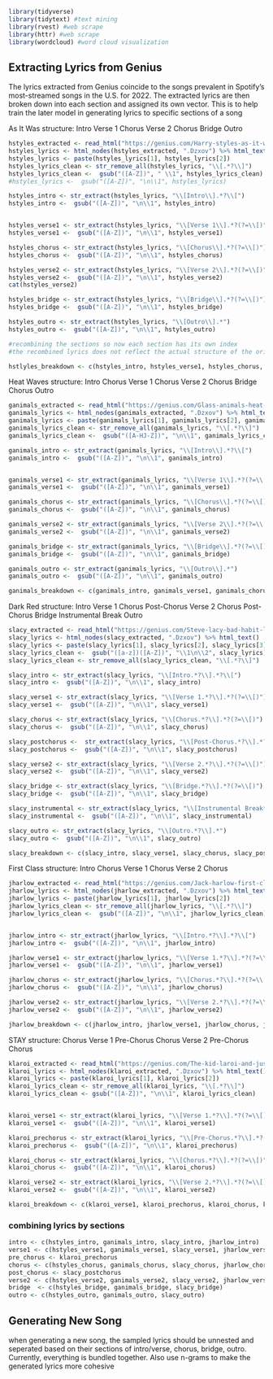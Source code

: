 ```r
library(tidyverse)
library(tidytext) #text mining
library(rvest) #web scrape
library(httr) #web scrape
library(wordcloud) #word cloud visualization


```

## Extracting Lyrics from Genius
The lyrics extracted from Genius coincide to the songs prevalent in Spotify's
most-streamed songs in the U.S. for 2022.
The extracted lyrics are then broken down into each section and assigned its own vector. This is to help train the later model in generating lyrics to specific sections of  a song


As It Was structure:
Intro
Verse 1
Chorus
Verse 2
Chorus
Bridge 
Outro
```r
hstyles_extracted <- read_html("https://genius.com/Harry-styles-as-it-was-lyrics")
hstyles_lyrics <- html_nodes(hstyles_extracted, ".Dzxov") %>% html_text() 
hstyles_lyrics <- paste(hstyles_lyrics[1], hstyles_lyrics[2])
hstyles_lyrics_clean <- str_remove_all(hstyles_lyrics, "\\[.*?\\]")
hstyles_lyrics_clean <-  gsub("([A-Z])", " \\1", hstyles_lyrics_clean)
#hstyles_lyrics <-  gsub("([A-Z])", "\n\\1", hstyles_lyrics)

hstyles_intro <- str_extract(hstyles_lyrics, "\\[Intro\\].*?\\[")
hstyles_intro <-  gsub("([A-Z])", "\n\\1", hstyles_intro)


hstyles_verse1 <- str_extract(hstyles_lyrics, "\\[Verse 1\\].*?(?=\\[)")
hstyles_verse1 <-  gsub("([A-Z])", "\n\\1", hstyles_verse1)

hstyles_chorus <- str_extract(hstyles_lyrics, "\\[Chorus\\].*?(?=\\[)")
hstyles_chorus <-  gsub("([A-Z])", "\n\\1", hstyles_chorus)

hstyles_verse2 <- str_extract(hstyles_lyrics, "\\[Verse 2\\].*?(?=\\[)")
hstyles_verse2 <-  gsub("([A-Z])", "\n\\1", hstyles_verse2)
cat(hstyles_verse2)

hstyles_bridge <- str_extract(hstyles_lyrics, "\\[Bridge\\].*?(?=\\[)")
hstyles_bridge <-  gsub("([A-Z])", "\n\\1", hstyles_bridge)

hstyles_outro <- str_extract(hstyles_lyrics, "\\[Outro\\].*")
hstyles_outro <-  gsub("([A-Z])", "\n\\1", hstyles_outro)
```

```r
#recombining the sections so now each section has its own index
#the recombined lyrics does not reflect the actual structure of the original as each section is only shown once. (chorus is not repeated)

hstlyles_breakdown <- c(hstyles_intro, hstyles_verse1, hstyles_chorus, hstyles_verse2, hstyles_bridge, hstyles_outro)
```


Heat Waves structure:
Intro
Chorus
Verse 1
Chorus
Verse 2
Chorus
Bridge
Chorus
Outro
```r
ganimals_extracted <- read_html("https://genius.com/Glass-animals-heat-waves-lyrics")
ganimals_lyrics <- html_nodes(ganimals_extracted, ".Dzxov") %>% html_text() 
ganimals_lyrics <- paste(ganimals_lyrics[1], ganimals_lyrics[2], ganimals_lyrics[3])
ganimals_lyrics_clean <- str_remove_all(ganimals_lyrics, "\\[.*?\\]")
ganimals_lyrics_clean <-  gsub("([A-HJ-Z])", "\n\\1", ganimals_lyrics_clean)

ganimals_intro <- str_extract(ganimals_lyrics, "\\[Intro\\].*?\\[")
ganimals_intro <-  gsub("([A-Z])", "\n\\1", ganimals_intro)


ganimals_verse1 <- str_extract(ganimals_lyrics, "\\[Verse 1\\].*?(?=\\[)")
ganimals_verse1 <-  gsub("([A-Z])", "\n\\1", ganimals_verse1)

ganimals_chorus <- str_extract(ganimals_lyrics, "\\[Chorus\\].*?(?=\\[)")
ganimals_chorus <-  gsub("([A-Z])", "\n\\1", ganimals_chorus)

ganimals_verse2 <- str_extract(ganimals_lyrics, "\\[Verse 2\\].*?(?=\\[)")
ganimals_verse2 <-  gsub("([A-Z])", "\n\\1", ganimals_verse2)

ganimals_bridge <- str_extract(ganimals_lyrics, "\\[Bridge\\].*?(?=\\[)")
ganimals_bridge <-  gsub("([A-Z])", "\n\\1", ganimals_bridge)

ganimals_outro <- str_extract(ganimals_lyrics, "\\[Outro\\].*")
ganimals_outro <-  gsub("([A-Z])", "\n\\1", ganimals_outro)


```

```r
ganimals_breakdown <- c(ganimals_intro, ganimals_verse1, ganimals_chorus, ganimals_verse2, ganimals_bridge, ganimals_outro)

```


Dark Red structure:
Intro
Verse 1
Chorus
Post-Chorus
Verse 2
Chorus
Post-Chorus
Bridge
Instrumental Break
Outro
```r
slacy_extracted <- read_html("https://genius.com/Steve-lacy-bad-habit-lyrics")
slacy_lyrics <- html_nodes(slacy_extracted, ".Dzxov") %>% html_text() 
slacy_lyrics <- paste(slacy_lyrics[1], slacy_lyrics[2], slacy_lyrics[3])
slacy_lyrics_clean <-  gsub("([a-z])([A-Z])", "\\1\n\\2", slacy_lyrics)
slacy_lyrics_clean <- str_remove_all(slacy_lyrics_clean, "\\[.*?\\]")

slacy_intro <- str_extract(slacy_lyrics, "\\[Intro.*?\\].*?\\[")
slacy_intro <-  gsub("([A-Z])", "\n\\1", slacy_intro)

slacy_verse1 <- str_extract(slacy_lyrics, "\\[Verse 1.*?\\].*?(?=\\[)")
slacy_verse1 <-  gsub("([A-Z])", "\n\\1", slacy_verse1)

slacy_chorus <- str_extract(slacy_lyrics, "\\[Chorus.*?\\].*?(?=\\[)")
slacy_chorus <-  gsub("([A-Z])", "\n\\1", slacy_chorus)

slacy_postchorus <-  str_extract(slacy_lyrics, "\\[Post-Chorus.*?\\].*?(?=\\[)")
slacy_postchorus <-  gsub("([A-Z])", "\n\\1", slacy_postchorus)

slacy_verse2 <- str_extract(slacy_lyrics, "\\[Verse 2.*?\\].*?(?=\\[)")
slacy_verse2 <-  gsub("([A-Z])", "\n\\1", slacy_verse2)

slacy_bridge <- str_extract(slacy_lyrics, "\\[Bridge.*?\\].*?(?=\\[)")
slacy_bridge <-  gsub("([A-Z])", "\n\\1", slacy_bridge)

slacy_instrumental <- str_extract(slacy_lyrics, "\\[Instrumental Break*?\\].*")
slacy_instrumental <-  gsub("([A-Z])", "\n\\1", slacy_instrumental)

slacy_outro <- str_extract(slacy_lyrics, "\\[Outro.*?\\].*")
slacy_outro <-  gsub("([A-Z])", "\n\\1", slacy_outro)
```

```r
slacy_breakdown <- c(slacy_intro, slacy_verse1, slacy_chorus, slacy_postchorus, slacy_verse2, slacy_bridge, slacy_instrumental, slacy_outro)

```

First Class structure:
Intro
Chorus
Verse 1
Chorus
Verse 2
Chorus
```r
jharlow_extracted <- read_html("https://genius.com/Jack-harlow-first-class-lyrics")
jharlow_lyrics <- html_nodes(jharlow_extracted, ".Dzxov") %>% html_text() 
jharlow_lyrics <- paste(jharlow_lyrics[1], jharlow_lyrics[2])
jharlow_lyrics_clean <- str_remove_all(jharlow_lyrics, "\\[.*?\\]")
jharlow_lyrics_clean <-  gsub("([A-Z])", "\n\\1", jharlow_lyrics_clean)


jharlow_intro <- str_extract(jharlow_lyrics, "\\[Intro.*?\\].*?\\[")
jharlow_intro <-  gsub("([A-Z])", "\n\\1", jharlow_intro)

jharlow_verse1 <- str_extract(jharlow_lyrics, "\\[Verse 1.*?\\].*?(?=\\[)")
jharlow_verse1 <-  gsub("([A-Z])", "\n\\1", jharlow_verse1)

jharlow_chorus <- str_extract(jharlow_lyrics, "\\[Chorus.*?\\].*?(?=\\[)")
jharlow_chorus <-  gsub("([A-Z])", "\n\\1", jharlow_chorus)

jharlow_verse2 <- str_extract(jharlow_lyrics, "\\[Verse 2.*?\\].*?(?=\\[)")
jharlow_verse2 <-  gsub("([A-Z])", "\n\\1", jharlow_verse2)
```

```r
jharlow_breakdown <- c(jharlow_intro, jharlow_verse1, jharlow_chorus, jharlow_verse2)
```


STAY structure:
Chorus
Verse 1
Pre-Chorus
Chorus
Verse 2
Pre-Chorus
Chorus
```r
klaroi_extracted <- read_html("https://genius.com/The-kid-laroi-and-justin-bieber-stay-lyrics")
klaroi_lyrics <- html_nodes(klaroi_extracted, ".Dzxov") %>% html_text() 
klaroi_lyrics <- paste(klaroi_lyrics[1], klaroi_lyrics[2])
klaroi_lyrics_clean <- str_remove_all(klaroi_lyrics, "\\[.*?\\]")
klaroi_lyrics_clean <- gsub("([A-Z])", "\n\\1", klaroi_lyrics_clean)


klaroi_verse1 <- str_extract(klaroi_lyrics, "\\[Verse 1.*?\\].*?(?=\\[)")
klaroi_verse1 <-  gsub("([A-Z])", "\n\\1", klaroi_verse1)

klaroi_prechorus <- str_extract(klaroi_lyrics, "\\[Pre-Chorus.*?\\].*?(?=\\[)")
klaroi_prechorus <-  gsub("([A-Z])", "\n\\1", klaroi_prechorus)

klaroi_chorus <- str_extract(klaroi_lyrics, "\\[Chorus.*?\\].*?(?=\\[)")
klaroi_chorus <-  gsub("([A-Z])", "\n\\1", klaroi_chorus)

klaroi_verse2 <- str_extract(klaroi_lyrics, "\\[Verse 2.*?\\].*?(?=\\[)")
klaroi_verse2 <-  gsub("([A-Z])", "\n\\1", klaroi_verse2)
```

```r
klaroi_breakdown <- c(klaroi_verse1, klaroi_prechorus, klaroi_chorus, klaroi_verse2)
```



### combining lyrics by sections 
```r
intro <- c(hstyles_intro, ganimals_intro, slacy_intro, jharlow_intro)
verse1 <- c(hstyles_verse1, ganimals_verse1, slacy_verse1, jharlow_verse1, klaroi_verse1)
pre_chorus <- klaroi_prechorus
chorus <- c(hstyles_chorus, ganimals_chorus, slacy_chorus, jharlow_chorus, klaroi_chorus)
post_chorus <- slacy_postchorus
verse2 <- c(hstyles_verse2, ganimals_verse2, slacy_verse2, jharlow_verse2, klaroi_verse2)
bridge  <- c(hstyles_bridge, ganimals_bridge, slacy_bridge)
outro <- c(hstyles_outro, ganimals_outro, slacy_outro)
```


## Generating New Song
when generating a new song, the sampled lyrics should be unnested and seperated based on their sections of intro/verse, chorus, bridge, outro. Currently, everything is bundled together. 
Also use n-grams to make the generated lyrics more cohesive





